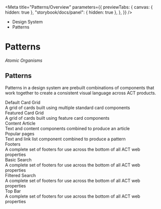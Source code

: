 
<Meta
	title="Patterns/Overview"
	parameters={{
		previewTabs: {
			canvas: { hidden: true },
			"storybook/docs/panel": { hidden: true },
		},
	}}
/>

<div className="act-docs-container">
	<Masthead />
	<main className="act-body">
		<div className="act-flex act-flex-light-purple">
			<div className="act-flex__container act-flex__container-padding-trim">
				<div className="act-flex__grid">
					<div className="act-flex__row">
						<div className="act-col__cw-12">
							<div className="act-box">
								<div className="act-breadcrumbs">
									<ul className="act-breadcrumbs__container">
										<li className="act-breadcrumbs__crumb act-h6">
											<LinkTo className="act-breadcrumbs__crumb__link" kind="about-about--page">
												Design System <i className="fa-solid fa-angle-right"></i>
											</LinkTo>
										</li>
										<li className="act-breadcrumbs__crumb act-h6">
											<LinkTo className="act-breadcrumbs__crumb__link" kind="patterns-overview--page">
												Patterns <i className="fa-solid fa-angle-right"></i>
											</LinkTo>
										</li>
									</ul>
								</div>
								<h1>Patterns</h1>
								<p>
									<i className="fa-solid fa-atom"></i> <em>Atomic Organisms</em>
								</p>
							</div>
						</div>
					</div>
				</div>
			</div>
		</div>
		<div className="act-flex">
			<div className="act-flex__container">
				<div className="act-flex__grid">
					<div className="act-flex__row">
						<div className="act-col__cw-12">
							<div className="act-box">
								<h2>Patterns</h2>
								<p>Patterns in a design system are prebuilt combinations of components that work together to create a consistent visual language across ACT products.</p>
								<div className="act-card-grid">
									<LinkTo className="act-card act-card__primary act-card__feature--icon" kind="patterns-card-grids-default-card-grid--default-card-grid">
										<div className="act-card__container">
											<div className="act-card__content">
												<div className="act-card__icon">
													<i className="fa-solid fa-address-card"></i>
												</div>
												<div className="act-card__title">Default Card Grid</div>
												<div className="act-card__description">A grid of cards built using multiple standard card components</div>
												<div className="act-card__cta">
													<i className="fa-solid fa-arrow-right"></i>
												</div>
											</div>
										</div>
									</LinkTo>
									<LinkTo className="act-card act-card__primary act-card__feature--icon" kind="patterns-card-grids-feature-card-grid--feature-card-grid">
										<div className="act-card__container">
											<div className="act-card__content">
												<div className="act-card__icon">
													<i className="fa-solid fa-image"></i>
												</div>
												<div className="act-card__title">Featured Card Grid</div>
												<div className="act-card__description">A grid of cards built using feature card components</div>
												<div className="act-card__cta">
													<i className="fa-solid fa-arrow-right"></i>
												</div>
											</div>
										</div>
									</LinkTo>
									<LinkTo className="act-card act-card__primary act-card__feature--icon" kind="patterns-content-content-article--content-article">
										<div className="act-card__container">
											<div className="act-card__content">
												<div className="act-card__icon">
													<i class="fa-solid fa-newspaper"></i>
												</div>
												<div className="act-card__title">Content Article</div>
												<div className="act-card__description">Text and content components combined to produce an article</div>
												<div className="act-card__cta">
													<i className="fa-solid fa-arrow-right"></i>
												</div>
											</div>
										</div>
									</LinkTo>
									<LinkTo className="act-card act-card__primary act-card__feature--icon" kind="patterns-content-popular-pages--popular-pages">
										<div className="act-card__container">
											<div className="act-card__content">
												<div className="act-card__icon">
													<i class="fa-solid fa-newspaper"></i>
												</div>
												<div className="act-card__title">Popular pages</div>
												<div className="act-card__description">Text and link list component combined to produce a pattern</div>
												<div className="act-card__cta">
													<i className="fa-solid fa-arrow-right"></i>
												</div>
											</div>
										</div>
									</LinkTo>
									<LinkTo className="act-card act-card__primary act-card__feature--icon" kind="patterns-footers--footers">
										<div className="act-card__container">
											<div className="act-card__content">
												<div className="act-card__icon">
													<i class="fa-solid fa-shoe-prints"></i>
												</div>
												<div className="act-card__title">Footers</div>
												<div className="act-card__description">A complete set of footers for use across the bottom of all ACT web properties</div>
												<div className="act-card__cta">
													<i className="fa-solid fa-arrow-right"></i>
												</div>
											</div>
										</div>
									</LinkTo>
									<LinkTo className="act-card act-card__primary act-card__feature--icon" kind="patterns-search-basic-search--basic-search">
										<div className="act-card__container">
											<div className="act-card__content">
												<div className="act-card__icon">
													<i class="fa-solid fa-magnifying-glass"></i>
												</div>
												<div className="act-card__title">Basic Search</div>
												<div className="act-card__description">A complete set of footers for use across the bottom of all ACT web properties</div>
												<div className="act-card__cta">
													<i className="fa-solid fa-arrow-right"></i>
												</div>
											</div>
										</div>
									</LinkTo>
									<LinkTo className="act-card act-card__primary act-card__feature--icon" kind="patterns-search-filtered-search--filtered-search">
										<div className="act-card__container">
											<div className="act-card__content">
												<div className="act-card__icon">
													<i class="fa-solid fa-filter"></i>
												</div>
												<div className="act-card__title">Filtered Search</div>
												<div className="act-card__description">A complete set of footers for use across the bottom of all ACT web properties</div>
												<div className="act-card__cta">
													<i className="fa-solid fa-arrow-right"></i>
												</div>
											</div>
										</div>
									</LinkTo>
									<LinkTo className="act-card act-card__primary act-card__feature--icon" kind="patterns-wayfinding-top-bar--top-bar">
										<div className="act-card__container">
											<div className="act-card__content">
												<div className="act-card__icon">
													<i class="fa-solid fa-compass"></i>
												</div>
												<div className="act-card__title">Top Bar</div>
												<div className="act-card__description">A complete set of footers for use across the bottom of all ACT web properties</div>
												<div className="act-card__cta">
													<i className="fa-solid fa-arrow-right"></i>
												</div>
											</div>
										</div>
									</LinkTo>
								</div>
							</div>
						</div>
					</div>
				</div>
			</div>
		</div>
	</main>
	<footer className="act-footer">
		<AoC />
		<Footer />
	</footer>
</div>
